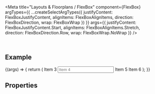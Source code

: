 
<Meta
  title="Layouts & Floorplans / FlexBox"
  component={FlexBox}
  argTypes={{
    ...createSelectArgTypes({
      justifyContent: FlexBoxJustifyContent,
      alignItems: FlexBoxAlignItems,
      direction: FlexBoxDirection,
      wrap: FlexBoxWrap
    })
  }}
  args={{
    justifyContent: FlexBoxJustifyContent.Start,
    alignItems: FlexBoxAlignItems.Stretch,
    direction: FlexBoxDirection.Row,
    wrap: FlexBoxWrap.NoWrap
  }}
/>

<DocsHeader />

<br />

## Example

<Canvas>
  <Story name="Default">
    {(args) => {
      return (
        <FlexBox {...args}>
          <Title>Item 1</Title>
          <Icon name="employee" tooltip="Item 2" />
          <Label>Item 3</Label>
          <Input placeholder="Item 4" />
          <Label>Item 5</Label>
          <Label>Item 6</Label>
        </FlexBox>
      );
    }}
  </Story>
</Canvas>

## Properties

<ArgsTable story="." />
